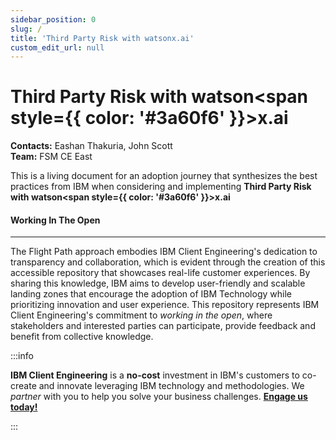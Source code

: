 ```yaml
---
sidebar_position: 0
slug: /
title: 'Third Party Risk with watsonx.ai'
custom_edit_url: null
---
```

# Third Party Risk with watson<span style={{ color: '#3a60f6' }}>x</span>.ai

**Contacts:**  Eashan Thakuria, John Scott <br />
**Team:** FSM CE East <br />

This is a living document for an adoption journey that synthesizes the best practices from IBM when considering and implementing **Third Party Risk with watson<span style={{ color: '#3a60f6' }}>x</span>.ai**

#### Working In The Open
----
The Flight Path approach embodies IBM Client Engineering's dedication to transparency and collaboration, which is evident through the creation of this accessible repository that showcases real-life customer experiences. By sharing this knowledge, IBM aims to develop user-friendly and scalable landing zones that encourage the adoption of IBM Technology while prioritizing innovation and user experience. This repository represents IBM Client Engineering's commitment to _working in the open_, where stakeholders and interested parties can participate, provide feedback and benefit from collective knowledge.

:::info

**IBM Client Engineering** is a **no-cost** investment in IBM's customers to co-create and innovate leveraging IBM technology and methodologies. We _partner_ with you to help you solve your business challenges. **[Engage us today!](https://www.ibm.com/client-engineering)**

:::